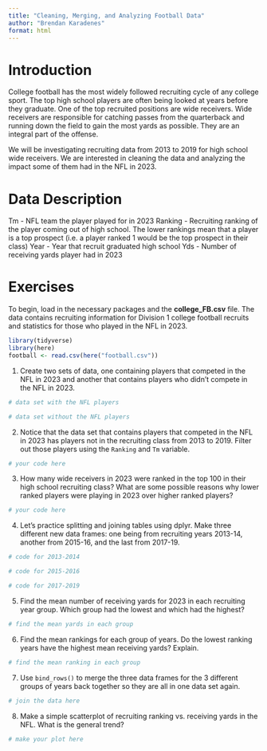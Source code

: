```yaml
---
title: "Cleaning, Merging, and Analyzing Football Data"
author: "Brendan Karadenes"
format: html
---
```


# Introduction

College football has the most widely followed recruiting cycle of any college sport. The top high school players are often being looked at years before they graduate. One of the top recruited positions are wide receivers. Wide receivers are responsible for catching passes from the quarterback and running down the field to gain the most yards as possible. They are an integral part of the offense. 

We will be investigating recruiting data from 2013 to 2019 for high school wide receivers. We are interested in cleaning the data and analyzing the impact some of them had in the NFL in 2023.

# Data Description
Tm - NFL team the player played for in 2023
Ranking - Recruiting ranking of the player coming out of high school. The lower rankings mean that a player is a top prospect (i.e. a player ranked 1 would be the top prospect in their class)
Year - Year that recruit graduated high school
Yds - Number of receiving yards player had in 2023

# Exercises

To begin, load in the necessary packages and the **college_FB.csv** file. The data contains recruiting information for Division 1 college football recruits and statistics for those who played in the NFL in 2023.

```r
library(tidyverse)
library(here)
football <- read.csv(here("football.csv"))
```

1. Create two sets of data, one containing players that competed in the NFL in 2023 and another that contains players who didn't compete in the NFL in 2023.  

```r
# data set with the NFL players


```

```r
# data set without the NFL players


```

2. Notice that the data set that contains players that competed in the NFL in 2023 has players not in the recruiting class from 2013 to 2019. Filter out those players using the `Ranking` and `Tm` variable.

```r
# your code here

```

3. How many wide receivers in 2023 were ranked in the top 100 in their high school recruiting class? What are some possible reasons why lower ranked players were playing in 2023 over higher ranked players?

```r
# your code here

```

4. Let's practice splitting and joining tables using dplyr. Make three different new data frames: one being from recruiting years 2013-14, another from 2015-16, and the last from 2017-19.

```r
# code for 2013-2014

```

```r
# code for 2015-2016

```

```r
# code for 2017-2019

```

5. Find the mean number of receiving yards for 2023 in each recruiting year group. Which group had the lowest and which had the highest?

```r
# find the mean yards in each group

```



6. Find the mean rankings for each group of years. Do the lowest ranking years have the highest mean receiving yards? Explain.

```r
# find the mean ranking in each group

```



7. Use `bind_rows()` to merge the three data frames for the 3 different groups of years back together so they are all in one data set again.

```r
# join the data here

```

8. Make a simple scatterplot of recruiting ranking vs. receiving yards in the NFL. What is the general trend?

```r
# make your plot here

```




